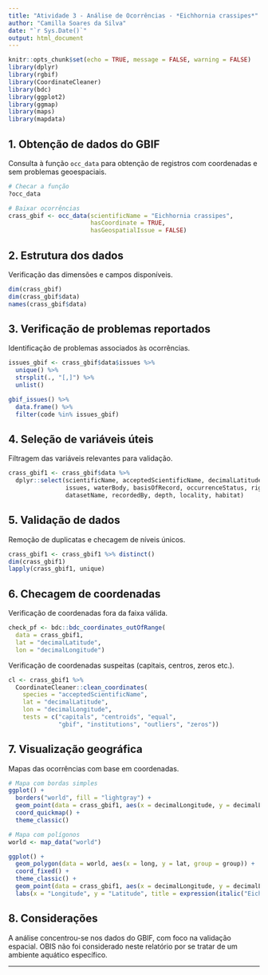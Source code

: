 ```yaml
---
title: "Atividade 3 - Análise de Ocorrências - *Eichhornia crassipes*"
author: "Camilla Soares da Silva"
date: "`r Sys.Date()`"
output: html_document
---
```


```r
knitr::opts_chunk$set(echo = TRUE, message = FALSE, warning = FALSE)
library(dplyr)
library(rgbif)
library(CoordinateCleaner)
library(bdc)
library(ggplot2)
library(ggmap)
library(maps)
library(mapdata)
```

## 1. Obtenção de dados do GBIF

Consulta à função `occ_data` para obtenção de registros com coordenadas e sem problemas geoespaciais.

```r
# Checar a função
?occ_data

# Baixar ocorrências
crass_gbif <- occ_data(scientificName = "Eichhornia crassipes", 
                       hasCoordinate = TRUE,
                       hasGeospatialIssue = FALSE)
```

## 2. Estrutura dos dados

Verificação das dimensões e campos disponíveis.

```r
dim(crass_gbif)
dim(crass_gbif$data)
names(crass_gbif$data)
```

## 3. Verificação de problemas reportados

Identificação de problemas associados às ocorrências.

```r
issues_gbif <- crass_gbif$data$issues %>% 
  unique() %>% 
  strsplit(., "[,]") %>% 
  unlist()

gbif_issues() %>% 
  data.frame() %>% 
  filter(code %in% issues_gbif)
```

## 4. Seleção de variáveis úteis

Filtragem das variáveis relevantes para validação.

```r
crass_gbif1 <- crass_gbif$data %>%
  dplyr::select(scientificName, acceptedScientificName, decimalLatitude, decimalLongitude,
                issues, waterBody, basisOfRecord, occurrenceStatus, rightsHolder, 
                datasetName, recordedBy, depth, locality, habitat)
```

## 5. Validação de dados

Remoção de duplicatas e checagem de níveis únicos.

```r
crass_gbif1 <- crass_gbif1 %>% distinct()
dim(crass_gbif1)
lapply(crass_gbif1, unique)
```

## 6. Checagem de coordenadas

Verificação de coordenadas fora da faixa válida.

```r
check_pf <- bdc::bdc_coordinates_outOfRange(
  data = crass_gbif1,
  lat = "decimalLatitude",
  lon = "decimalLongitude")
```

Verificação de coordenadas suspeitas (capitais, centros, zeros etc.).

```r
cl <- crass_gbif1 %>%
  CoordinateCleaner::clean_coordinates(
    species = "acceptedScientificName",
    lat = "decimalLatitude",
    lon = "decimalLongitude",
    tests = c("capitals", "centroids", "equal", 
              "gbif", "institutions", "outliers", "zeros"))
```

## 7. Visualização geográfica

Mapas das ocorrências com base em coordenadas.

```r
# Mapa com bordas simples
ggplot() +
  borders("world", fill = "lightgray") +
  geom_point(data = crass_gbif1, aes(x = decimalLongitude, y = decimalLatitude)) +
  coord_quickmap() +
  theme_classic()
```

```r
# Mapa com polígonos
world <- map_data("world")

ggplot() +
  geom_polygon(data = world, aes(x = long, y = lat, group = group)) +
  coord_fixed() +
  theme_classic() +
  geom_point(data = crass_gbif1, aes(x = decimalLongitude, y = decimalLatitude), color = "red") +
  labs(x = "Longitude", y = "Latitude", title = expression(italic("Eichhornia crassipes")))
```

## 8. Considerações

A análise concentrou-se nos dados do GBIF, com foco na validação espacial. OBIS não foi considerado neste relatório por se tratar de um ambiente aquático específico.

---

